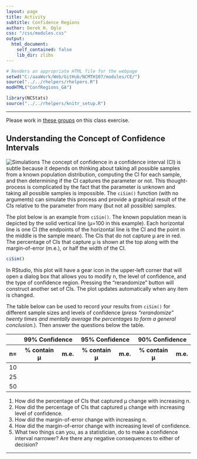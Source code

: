 ```yaml
---
layout: page
title: Activity
subtitle: Confidence Regions
author: Derek H. Ogle
css: "/css/modules.css"
output:
  html_document:
    self_contained: false
    lib_dir: zlibs
---
```


```r
# Renders an appropriate HTML file for the webpage
setwd("C:/aaaWork/Web/GitHub/NCMTH107/modules/CE/")
source("../../rhelpers/rhelpers.R")
modHTML("ConfRegions_GA")
```

```r
library(NCStats)
source("../../rhelpers/knitr_setup.R")
```

----

<p class="bg-warn">Please work in <a href="ConfRegions_CE_Groups.html">these groups</a> on this class exercise.</p>

## Understanding the Concept of Confidence Intervals
<img src="http://derekogle.com/NCMTH107/modules/zimgs/computer-1.jpg" alt="Simulations" class="img-right">
The concept of confidence in a confidence interval (CI) is subtle because it depends on thinking about taking all possible samples from a known population distribution, computing the CI for each sample, and then determining if the CI captures the parameter or not. This thought-process is complicated by the fact that the parameter is unknown and taking all possible samples is impossible. The `ciSim()` function (with no arguments) can simulate this process and provide a graphical result of the CIs relative to the parameter from many (but not all possible) samples.

The plot below is an example from `ciSim()`. The known population mean is depicted by the solid vertical line (&mu;=100 in this example). Each horizontal line is one CI (the endpoints of the horizontal line is the CI and the point in the middle is the sample mean). The CIs that do not capture &mu; are in red. The percentage of CIs that capture &mu; is shown at the top along with the margin-of-error (m.e.), or half the width of the CI.

```r
ciSim()
```

In RStudio, this plot will have a gear icon in the upper-left corner that will open a dialog box that allows you to modify n, the level of confidence, and the type of confidence region. Pressing the "rerandomize" button will construct another set of CIs. The plot updates automatically when any item is changed.

The table below can be used to record your results from `ciSim()` for different sample sizes and levels of confidence (*press "rerandomize" twenty times and mentally average the percentages to form a general conclusion.*). Then answer the questions below the table.

<table class="table table-bordered table-condensed">
<thead>
<tr><th></th><th colspan=2 class="text-center">99% Confidence</th><th colspan=2 class="text-center">95% Confidence</th><th colspan=2 class="text-center">90% Confidence</th></tr>
<tr><th>n=</th><th class="text-center">% contain &mu;</th><th class="text-center">m.e.</th><th class="text-center">% contain &mu;</th><th class="text-center">m.e.</th><th class="text-center">% contain &mu;</th><th class="text-center">m.e.</th></tr>
</thead>
<tbody>
<tr><td>10</td><td>&nbsp;</td><td>&nbsp;</td><td>&nbsp;</td><td>&nbsp;</td><td>&nbsp;</td><td>&nbsp;</td></tr>
<tr><td>25</td><td>&nbsp;</td><td>&nbsp;</td><td>&nbsp;</td><td>&nbsp;</td><td>&nbsp;</td><td>&nbsp;</td></tr>
<tr><td>50</td><td>&nbsp;</td><td>&nbsp;</td><td>&nbsp;</td><td>&nbsp;</td><td>&nbsp;</td><td>&nbsp;</td></tr>
</tbody>
</table>

1. How did the percentage of CIs that captured &mu; change with increasing n.
1. How did the percentage of CIs that captured &mu; change with increasing level of confidence.
1. How did the margin-of-error change with increasing n.
1. How did the margin-of-error change with increasing level of confidence.
1. What two things can you, as a statistician, do to make a confidence interval narrower? Are there any negative consequences to either of decision?

----
